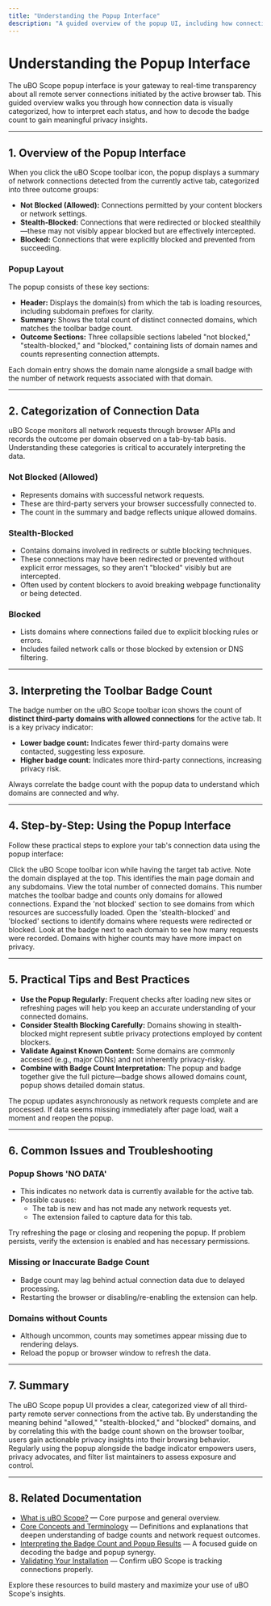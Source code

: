 ```yaml
---
title: "Understanding the Popup Interface"
description: "A guided overview of the popup UI, including how connection data is categorized (allowed, blocked, stealth, etc.), what each status means, and how to interpret the badge count for real privacy insights."
---
```


# Understanding the Popup Interface

The uBO Scope popup interface is your gateway to real-time transparency about all remote server connections initiated by the active browser tab. This guided overview walks you through how connection data is visually categorized, how to interpret each status, and how to decode the badge count to gain meaningful privacy insights.

---

## 1. Overview of the Popup Interface

When you click the uBO Scope toolbar icon, the popup displays a summary of network connections detected from the currently active tab, categorized into three outcome groups:

- **Not Blocked (Allowed):** Connections permitted by your content blockers or network settings.
- **Stealth-Blocked:** Connections that were redirected or blocked stealthily—these may not visibly appear blocked but are effectively intercepted.
- **Blocked:** Connections that were explicitly blocked and prevented from succeeding.

### Popup Layout

The popup consists of these key sections:

- **Header:** Displays the domain(s) from which the tab is loading resources, including subdomain prefixes for clarity.
- **Summary:** Shows the total count of distinct connected domains, which matches the toolbar badge count.
- **Outcome Sections:** Three collapsible sections labeled "not blocked," "stealth-blocked," and "blocked," containing lists of domain names and counts representing connection attempts.

Each domain entry shows the domain name alongside a small badge with the number of network requests associated with that domain.

---

## 2. Categorization of Connection Data

uBO Scope monitors all network requests through browser APIs and records the outcome per domain observed on a tab-by-tab basis. Understanding these categories is critical to accurately interpreting the data.

### Not Blocked (Allowed)
- Represents domains with successful network requests.
- These are third-party servers your browser successfully connected to.
- The count in the summary and badge reflects unique allowed domains.

### Stealth-Blocked
- Contains domains involved in redirects or subtle blocking techniques.
- These connections may have been redirected or prevented without explicit error messages, so they aren't "blocked" visibly but are intercepted.
- Often used by content blockers to avoid breaking webpage functionality or being detected.

### Blocked
- Lists domains where connections failed due to explicit blocking rules or errors.
- Includes failed network calls or those blocked by extension or DNS filtering.

---

## 3. Interpreting the Toolbar Badge Count

The badge number on the uBO Scope toolbar icon shows the count of **distinct third-party domains with allowed connections** for the active tab. It is a key privacy indicator:

- **Lower badge count:** Indicates fewer third-party domains were contacted, suggesting less exposure.
- **Higher badge count:** Indicates more third-party connections, increasing privacy risk.

<Tip>
Always correlate the badge count with the popup data to understand which domains are connected and why.
</Tip>

---

## 4. Step-by-Step: Using the Popup Interface

Follow these practical steps to explore your tab's connection data using the popup interface:

<Steps>
<Step title="Open the Popup">
Click the uBO Scope toolbar icon while having the target tab active.
</Step>
<Step title="Review the Header">
Note the domain displayed at the top. This identifies the main page domain and any subdomains.
</Step>
<Step title="Check the Summary Section">
View the total number of connected domains. This number matches the toolbar badge and counts only domains for allowed connections.
</Step>
<Step title="Explore Allowed Domains">
Expand the 'not blocked' section to see domains from which resources are successfully loaded.
</Step>
<Step title="Inspect Stealth-Blocked and Blocked Domains">
Open the 'stealth-blocked' and 'blocked' sections to identify domains where requests were redirected or blocked.
</Step>
<Step title="Interpret Domain Counts">
Look at the badge next to each domain to see how many requests were recorded. Domains with higher counts may have more impact on privacy.
</Step>
</Steps>

---

## 5. Practical Tips and Best Practices

- **Use the Popup Regularly:** Frequent checks after loading new sites or refreshing pages will help you keep an accurate understanding of your connected domains.
- **Consider Stealth Blocking Carefully:** Domains showing in stealth-blocked might represent subtle privacy protections employed by content blockers.
- **Validate Against Known Content:** Some domains are commonly accessed (e.g., major CDNs) and not inherently privacy-risky.
- **Combine with Badge Count Interpretation:** The popup and badge together give the full picture—badge shows allowed domains count, popup shows detailed domain status.

<Note>
The popup updates asynchronously as network requests complete and are processed. If data seems missing immediately after page load, wait a moment and reopen the popup.
</Note>

---

## 6. Common Issues and Troubleshooting

### Popup Shows 'NO DATA'
- This indicates no network data is currently available for the active tab.
- Possible causes:
  - The tab is new and has not made any network requests yet.
  - The extension failed to capture data for this tab.

<Tip>Try refreshing the page or closing and reopening the popup.
If problem persists, verify the extension is enabled and has necessary permissions.</Tip>

### Missing or Inaccurate Badge Count
- Badge count may lag behind actual connection data due to delayed processing.
- Restarting the browser or disabling/re-enabling the extension can help.

### Domains without Counts
- Although uncommon, counts may sometimes appear missing due to rendering delays.
- Reload the popup or browser window to refresh the data.

---

## 7. Summary

The uBO Scope popup UI provides a clear, categorized view of all third-party remote server connections from the active tab. By understanding the meaning behind "allowed," "stealth-blocked," and "blocked" domains, and by correlating this with the badge count shown on the browser toolbar, users gain actionable privacy insights into their browsing behavior. Regularly using the popup alongside the badge indicator empowers users, privacy advocates, and filter list maintainers to assess exposure and control.

---

## 8. Related Documentation

- [What is uBO Scope?](../introduction-and-prerequisites/about-ubo-scope) — Core purpose and general overview.
- [Core Concepts and Terminology](../../overview/getting-started-concepts/core-concepts-terminology) — Definitions and explanations that deepen understanding of badge counts and network request outcomes.
- [Interpreting the Badge Count and Popup Results](../../guides/core-workflows/interpret-badge-and-popup) — A focused guide on decoding the badge and popup synergy.
- [Validating Your Installation](../first-use-and-validation/validating-installation) — Confirm uBO Scope is tracking connections properly.

Explore these resources to build mastery and maximize your use of uBO Scope's insights.
